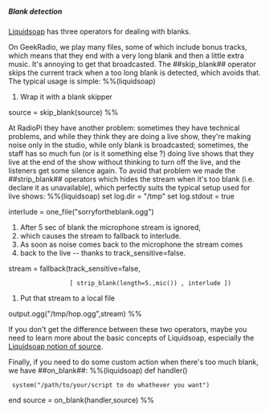 =====Blank detection=====

[[Liquidsoap]] has three operators for dealing with blanks.

On GeekRadio, we play many files, some of which include bonus tracks, which means that they end with a very long blank and then a little extra music. It's annoying to get that broadcasted. The ##skip_blank## operator skips the current track when a too long blank is detected, which avoids that. The typical usage is simple:
%%(liquidsoap)
# Wrap it with a blank skipper
source = skip_blank(source)
%%

At RadioPi they have another problem: sometimes they have technical problems, and while they think they are doing a live show, they're making noise only in the studio, while only blank is broadcasted; sometimes, the staff has so much fun (or is it something else ?) doing live shows that they live at the end of the show without thinking to turn off the live, and the listeners get some silence again. To avoid that problem we made the ##strip_blank## operators which hides the stream when it's too blank (i.e. declare it as unavailable), which perfectly suits the typical setup used for live shows:
%%(liquidsoap)
set log.dir = "/tmp"
set log.stdout = true

interlude = one_file("sorryfortheblank.ogg")
# After 5 sec of blank the microphone stream is ignored,
# which causes the stream to fallback to interlude.
# As soon as noise comes back to the microphone the stream comes
# back to the live -- thanks to track_sensitive=false.
stream = fallback(track_sensitive=false,
	              [ strip_blank(length=5.,mic()) , interlude ])

# Put that stream to a local file
output.ogg("/tmp/hop.ogg",stream)
%%

If you don't get the difference between these two operators, maybe you need to learn more about the basic concepts of Liquidsoap, especially the [[Liquidsoap notion of source]].

Finally, if you need to do some custom action when there's too much blank, we have ##on_blank##:
%%(liquidsoap)
def handler()
  system("/path/to/your/script to do whathever you want")
end
source = on_blank(handler,source)
%%
